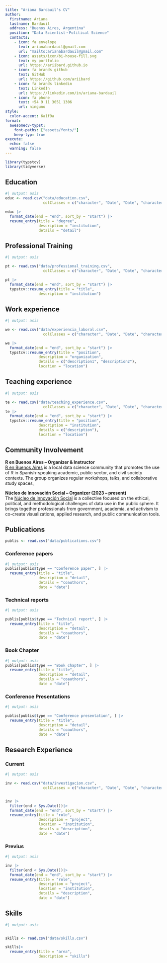 ```yaml
---
title: "Ariana Bardauil's CV"
author:
  firstname: Ariana
  lastname: Bardauil
  address: "Buenos Aires, Argentina"
  position: "Data Scientist・Political Science"
  contacts:
    - icon: fa envelope
      text: arianabardauil@gmail.com
      url: "mailto:arianabardauil@gmail.com"
    - icon: assets/icon/bi-house-fill.svg
      text: my portfolio
      url: https://ariibard.github.io
    - icon: fa brands github
      text: GitHub
      url: https://github.com/ariibard
    - icon: fa brands linkedin
      text: LinkedIn
      url: https://linkedin.com/in/ariana-bardauil
    - icon: fa phone
      text: +54 9 11 3051 1306
      url: ninguno 
style:
  color-accent: 6a1f9a
format:
  awesomecv-typst:
    font-paths: ["assets/fonts/"]
    keep-typ: true
execute: 
  echo: false
  warning: false
---
```

```r
library(typstcv)
library(tidyverse)
```

## Education

```r
#| output: asis
educ <- read.csv("data/education.csv",
                 colClasses = c("character", "Date", "Date", "character", "character"))

educ |>
  format_date(end = "end", sort_by = "start") |>
  resume_entry(title = "degree",
               description = "institution",
               details = "detail")
```

## Professional Training

```r
#| output: asis

pt <- read.csv("data/professional_training.csv",
                 colClasses = c("character", "Date", "Date", "character", "character"))

pt |>
  format_date(end = "end", sort_by = "start") |>
  typstcv::resume_entry(title = "title",
               description = "institution")
```

## Work experience

```r
#| output: asis

we <- read.csv("data/experiencia_laboral.csv",
                 colClasses = c("character", "Date", "Date", "character", "character", "character"))

we |>
  format_date(end = "end", sort_by = "start") |>
  typstcv::resume_entry(title = "position",
               description = "organization",
               details = c("description1", "description2"),
               location = "location")
```

## Teaching experience

```r
#| output: asis

te <- read.csv("data/teaching_experience.csv",
                 colClasses = c("character", "Date", "Date", "character", "character", "character")) 
te |>
  format_date(end = "end", sort_by = "start") |>
  typstcv::resume_entry(title = "position",
               description = "institution",
               details = c("description"),
               location = "location")
```


## Community Involvement

**R en Buenos Aires – Organizer & Instructor **  
[R en Buenos Aires](https://github.com/renbaires) is a local data science community that promotes the use of R in Spanish-speaking academic, public sector, and civil society contexts. The group organizes regular workshops, talks, and collaborative study spaces, 


**Núcleo de Innovación Social – Organizer (2023 – present)**  
The [Núcleo de Innovación Social](https://nucleodeinnovacionsocial.com.ar/) is a collective focused on the ethical, political, and methodological challenges of data use in the public sphere. It brings together professionals from government, academia, and activism to co-create visualizations, applied research, and public communication tools.

## Publications

```r
publis <- read.csv("data/publications.csv")
```

### Conference papers

```r
#| output: asis
publis[publis$type == "Conference paper", ] |>
  resume_entry(title = "title",
               description = "detail",
               details = "coauthors",
               date = "date")
```

### Technical reports

```r
#| output: asis

publis[publis$type == "Technical report", ] |>
  resume_entry(title = "title",
               description = "detail",
               details = "coauthors",
               date = "date")
```

### Book Chapter

```r
#| output: asis
publis[publis$type == "Book chapter", ] |>
  resume_entry(title = "title",
               description = "detail",
               details = "coauthors",
               date = "date")
```


### Conference Presentations

```r
#| output: asis

publis[publis$type == "Conference presentation", ] |>
  resume_entry(title = "title",
               description = "detail",
               details = "coauthors",
               date = "date")
```

## Research Experience

### Current

```r
#| output: asis

inv <- read.csv("data/investigacion.csv",
                 colClasses = c("character", "Date", "Date", "character", "character", "character", "character")) 


inv |> 
  filter(end > Sys.Date())|>
  format_date(end = "end", sort_by = "start") |>
  resume_entry(title = "role",
               description = "project",
               location = "institution",
               details = "description",
               date = "date") 
```

### Previus

```r
#| output: asis

inv |> 
  filter(end < Sys.Date())|>
  format_date(end = "end", sort_by = "start") |>
  resume_entry(title = "role",
               description = "project",
               location = "institution",
               details = "description",
               date = "date")

```


## Skills

```r
#| output: asis


skills <- read.csv("data/skills.csv") 

skills|>
  resume_entry(title = "area",
               description = "skills")
```